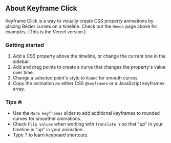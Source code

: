 ## About Keyframe Click

Keyframe Click is a way to visually create CSS property animations by placing Bézier curves on a
timeline. Check out the `Demos` page above for examples. (This is the Vercel version.)

### Getting started

1. Add a CSS property above the timeline, or change the current one in the sidebar.
2. Add and drag points to create a curve that changes the property's value over time.
3. Change a selected point's style to `Round` for smooth curves.
4. Copy the animation as either CSS `@keyframes` or a JavaScript keyframes array.

### Tips 🔥

- Use the `More keyframes` slider to add additional keyframes to rounded curves for smoother
  animations.
- Check `Flip values` when working with `Translate Y` so that "up" in your timeline is "up" in your
  animation.
- Type <kbd>?</kbd> to learn keyboard shortcuts.
